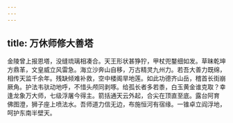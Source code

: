 ```yaml
---
---
---
```

title: 万休师修大善塔
---







金陵曾上报恩塔，没缝琉璃相凑合。天王形状甚狰狞，甲杖兜鍪细如发。草昧乾坤方鼎革，文皇威立风雷急。海立沙奔山自移，万古精灵九州力。若吾大善力既绵，相传天监千余年。残缺倾难补救，空中楼阁旱地莲。如此功德齐山岳，稽首长街崩厥角。护法韦驮动地呼，不惜头颅同剥啄。给孤长者多若黍，白玉黄金谁克取？幸逢龙象万大师，七级浮屠今得主。箭括通天云外起，合尖在顶直至底。露台阿育 佛图澄，狮子座上喷法水。吾师道力信无边，布施恒河有宿缘。一锥卓立阎浮地，呵护东南半壁天。